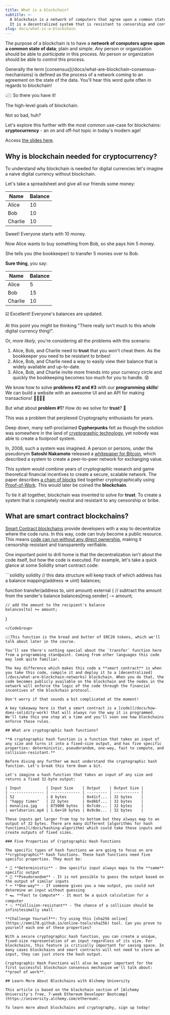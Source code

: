 ```yaml
---
title: What is a blockchain?
subtitle: >-
  A blockchain is a network of computers that agree upon a common state of data.
  It is a decentralized system that is resistant to censorship and control.
slug: docs/what-is-a-blockchain
---
```



The purpose of a blockchain is to have a **network of computers agree upon a common state of data**; plain and simple. *Any* person or organization should be able to *participate* in this process. *No* person or organization should be able to *control* this process.

<Info>
  Generally the term [consensus](/docs/what-are-blockchain-consensus-mechanisms) is defined as the process of a network coming to an agreement on the state of the data. You'll hear this word quite often in regards to blockchain!
</Info>

👆🏼 So there you have it!

The high-level goals of blockchain.

Not so bad, huh?

Let's explore this further with the most common use-case for blockchains: **cryptocurrency** - an on and off-hot topic in today's modern age!

Access [the slides here](https://docs.google.com/presentation/d/e/2PACX-1vS8uFYWDOWjitlYdZYejLNv7q2DWVzgA98J3pUdpBXPPpHB9aS7vriM-FISSUHu4IROjX-fIXPCD0I7/pub?start=false\&loop=false\&delayms=3000).

## Why is blockchain needed for cryptocurrency?

To understand why blockchain is needed for digital currencies let's imagine a naive digital currency without blockchain.

Let's take a spreadsheet and give all our friends some money:

| Name    | Balance |
| ------- | ------- |
| Alice   | 10      |
| Bob     | 10      |
| Charlie | 10      |

Sweet! Everyone starts with 10 money.

Now Alice wants to buy something from Bob, so she pays him 5 money.

She tells you (the bookkeeper) to transfer 5 monies over to Bob.

**Sure thing**, you say:

| Name    | Balance |
| ------- | ------- |
| Alice   | 5       |
| Bob     | 15      |
| Charlie | 10      |

☑️ Excellent! Everyone's balances are updated.

At this point you might be thinking "There really isn't much to this whole digital currency thing!".

Or, *more likely*, you're considering all the problems with this scenario:

1. Alice, Bob, and Charlie need to **trust** that you won't cheat them. As the bookkeeper you need to be resistant to bribes!
2. Alice, Bob, and Charlie need a way to easily view their balance that is widely available and up-to-date.
3. Alice, Bob, and Charlie invite more friends into your currency circle and quickly the bookkeeping becomes too much for you to handle. 😵

We know how to solve **problems #2 and #3** with our **programming skills**! We can build a website with an awesome UI and an API for making transactions! 👨‍💻👩‍💻

But what about **problem #1**? How do we solve for **trust**? 🤔

This was a problem that perplexed Cryptography enthusiasts for years.

Deep down, many self-proclaimed **Cypherpunks** felt as though the solution was somewhere in the land of [cryptographic technology](/docs/public-key-cryptography), yet nobody was able to create a foolproof system.

In, 2008, such a system was imagined. A person or persons, under the pseudonym **Satoshi Nakamoto** released a [whitepaper for Bitcoin](https://bitcoin.org/bitcoin.pdf), which described a system to create a peer-to-peer network for exchanging value.

This system would combine years of cryptographic research and game theoretical financial incentives to create a secure, scalable network. The paper describes [a chain of blocks](/docs/bitcoin-genesis-block) tied together cryptographically using [Proof-of-Work](/docs/proof-of-work). This would later be coined the **blockchain**.

To tie it all together, blockchain was invented to solve for **trust**. To create a system that is completely neutral and resistant to any censorship or bribe.

## What are smart contract blockchains?

[Smart Contract blockchains](/docs/what-is-ethereum) provide developers with a way to decentralize where the code runs. In this way, code can truly become a public resource. This means [code can run without any direct ownership](/docs/smart-contract-communication), making it censorship resistant and transparently verifiable.

One important point to drill home is that the decentralization isn't about the code itself, but how the code is executed. For example, let's take a quick glance at some Solidity smart contract code:

<CodeGroup>
  ```solidity solidity
  // this data structure will keep track of which address has a balance
  mapping(address => uint) balances;

  function transfer(address to, uint amount) external {
    // subtract the amount from the sender's balance
    balances[msg.sender] -= amount;

    // add the amount to the recipient's balance
    balances[to] += amount;
  }
  ```
</CodeGroup>

👆🏼This function is the bread and butter of ERC20 tokens, which we'll talk about later in the course.

You'll see there's nothing special about the `transfer` function here from a programming standpoint. Coming from other languages this code may look quite familiar.

The key difference which makes this code a **smart contract** is when you take this code, compile it and deploy it to a [decentralized](/docs/what-are-blockchain-networks) blockchain. When you do that, the code becomes publicly available on the blockchain and the nodes in the network will enforce the logic of the code through the financial incentives of the blockchain protocol.

Don't worry if that sounds a bit complicated at the moment!

A key takeaway here is that a smart contract is a [code](/docs/how-does-solidity-work) that will always run the way it is programmed. We'll take this one step at a time and you'll soon see how blockchains enforce those rules.

## What are cryptographic hash functions?

**A cryptographic hash function is a function that takes an input of any size and turns it into a fixed-size output, and has five specific properties: deterministic, pseudorandom, one-way, fast to compute, and collision-resistant.**

Before diving any further we must understand the cryptographic hash function. Let's break this term down a bit.

Let's imagine a hash function that takes an input of any size and returns a fixed 32-byte output:

| Input           | Input Size    | Output    | Output Size |
| --------------- | ------------- | --------- | ----------- |
| 52              | 8 bytes       | 0x41cf... | 32 bytes    |
| "happy times"   | 22 bytes      | 0xd6bf... | 32 bytes    |
| monalisa.jpg    | 875000 bytes  | 0x7cde... | 32 bytes    |
| worldseries.mp4 | 1.6e+10 bytes | 0x9c0e... | 32 bytes    |

These inputs get larger from top to bottom but they always map to an output of 32 bytes. There are many different [algorithms for hash functions](/docs/hashing-algorithm) which could take these inputs and create outputs of fixed sizes.

### Five Properties of Cryptographic Hash Functions

The specific types of hash functions we are going to focus on are **cryptographic** hash functions. These hash functions need five specific properties. They must be:

* 🔮 **Deterministic** - One specific input always maps to the **same** specific output
* 🎲 **Pseudorandom** - It is not possible to guess the output based on the output of similar inputs
* ➡️ **One-way** - If someone gives you a new output, you could not determine an input without guessing
* 🏎 **Fast to Compute** - It must be a quick calculation for a computer
* 💥 **Collision-resistant** - The chance of a collision should be infinitesimally small

**Challenge Yourself**: Try using this [sha256 online](https://emn178.github.io/online-tools/sha256) tool. Can you prove to yourself each one of these properties?

With a secure cryptographic hash function, you can create a unique, fixed-size representation of an input regardless of its size. For blockchains, this feature is critically important for saving space. In many cases blockchains and smart contracts will not need to store an input, they can just store the hash output.

Cryptographic Hash Functions will also be super important for the first successful blockchain consensus mechanism we'll talk about: **proof of work**.

## Learn More About Blockchains with Alchemy University

This article is based on the blockchain section of [Alchemy University's free, 7-week Ethereum Developer Bootcamp](https://university.alchemy.com/ethereum).

To learn more about blockchains and cryptography, sign up today!
